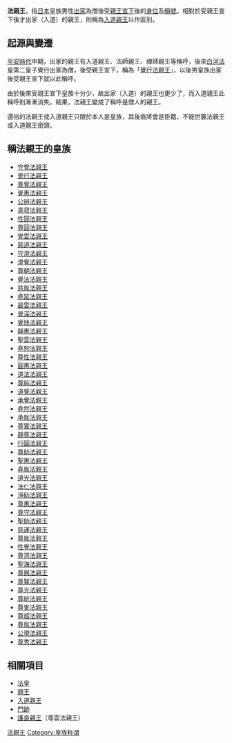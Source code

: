 {{Unreferenced|time=2016-08-20T08:31:48+00:00}}
{{Japanese|japanese=法親王|kana=ほっしんのう|romaji=Hosshinnō}}
'''法親王'''，指[[日本|日本]]皇族男性[[出家|出家]]為僧後受[[親王宣下|親王宣下]]後的[[身位|身位]]及[[稱號|稱號]]。相對於受親王宣下後才出家（入道）的親王，則稱為[[入道親王|入道親王]]以作區別。

==起源與變遷==
[[平安時代|平安時代]]中期，出家的親王有入道親王、法師親王、禪師親王等稱呼，後來[[白河天皇|白河法皇]]第二皇子覺行出家為僧，後受親王宣下，稱為「[[覺行法親王|覺行法親王]]」，以後男皇族出家後受親王宣下就以此稱呼。

由於後來受親王宣下皇族十分少，故出家（入道）的親王也更少了，而入道親王此稱呼則漸漸消失。結果，法親王變成了稱呼是僧人的親王。

還俗的法親王或入道親王只限於本人是皇族，其後裔將會是臣籍，不能世襲法親王或入道親王銜頭。

== 稱法親王的皇族 ==
<!--*[[真如法親王|真如法親王]]--><!--これは法名かと-->
{{colbegin|6}}
*[[守覺法親王|守覺法親王]]
*[[覺行法親王|覺行法親王]]
*[[尊覺法親王|尊覺法親王]]
*[[覺惠法親王|覺惠法親王]]
*[[公辨法親王|公辨法親王]]
*[[真寂法親王|真寂法親王]]
*[[性圓法親王|性圓法親王]]
*[[尊圓法親王|尊圓法親王]]
*[[覺雲法親王|覺雲法親王]]
*[[慈道法親王|慈道法親王]]
*[[守澄法親王|守澄法親王]]
*[[澄覺法親王|澄覺法親王]]
*[[尊朝法親王|尊朝法親王]]
*[[覺法法親王|覺法法親王]]
*[[慈胤法親王|慈胤法親王]]
*[[堯延法親王|堯延法親王]]
*[[最雲法親王|最雲法親王]]
*[[覺深法親王|覺深法親王]]
*[[覺快法親王|覺快法親王]]
*[[靜惠法親王|靜惠法親王]]
*[[聖雲法親王|聖雲法親王]]
*[[堯恕法親王|堯恕法親王]]
*[[尊性法親王|尊性法親王]]
*[[圓惠法親王|圓惠法親王]]
*[[道法法親王|道法法親王]]
*[[尊純法親王|尊純法親王]]
*[[道覺法親王|道覺法親王]]
*[[承覺法親王|承覺法親王]]
*[[堯然法親王|堯然法親王]]
*[[承胤法親王|承胤法親王]]
*[[尊實法親王|尊實法親王]]
*[[靜尊法親王|靜尊法親王]]
*[[行圓法親王|行圓法親王]]
*[[尊助法親王|尊助法親王]]
*[[聖惠法親王|聖惠法親王]]
*[[堯胤法親王|堯胤法親王]]
*[[道光法親王|道光法親王]]
*[[法仁法親王|法仁法親王]]
*[[淨助法親王|淨助法親王]]
*[[尊惠法親王|尊惠法親王]]
*[[尊守法親王|尊守法親王]]
*[[聖助法親王|聖助法親王]]
*[[慈運法親王|慈運法親王]]
*[[尊胤法親王|尊胤法親王]]
*[[性覺法親王|性覺法親王]]
*[[尊濟法親王|尊濟法親王]]
*[[聖海法親王|聖海法親王]]
*[[尊興法親王|尊興法親王]]
*[[尊賢法親王|尊賢法親王]]
*[[尊光法親王|尊光法親王]]
*[[尊統法親王|尊統法親王]]
*[[尊峯法親王|尊峯法親王]]
*[[尊超法親王|尊超法親王]]
*[[尊胤法親王_(靈元天皇子)|尊胤法親王]]
*[[北白川宮能久親王|公現法親王]]
*[[華頂宮博經親王|尊秀法親王]]
{{colend}}

== 相關項目 ==
*[[法皇|法皇]]
*[[親王|親王]]
*[[入道親王|入道親王]]
*[[門跡|門跡]]
*[[護良親王|護良親王]]（尊雲法親王）

[[Category:法親王|]]
[[Category:皇族称谓|Category:皇族称谓]]